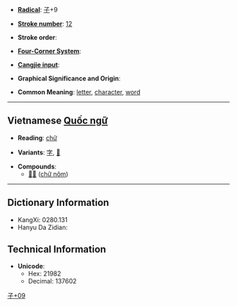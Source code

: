 * '''[[Wiktionary:Chinese radical index| Radical]]''': [[Wiktionary:Chinese radical index 子|子]]+9

* '''[[Wiktionary:Chinese total strokes index|Stroke number]]''': [[Wiktionary:Chinese total strokes index 12|12]]

* '''Stroke order''': 

* '''[[Wiktionary:Chinese four corner index|Four-Corner System]]''': 

* '''[[Wiktionary:Chinese Cangjie index|Cangjie input]]''': <!--???? (????)-->

* '''Graphical Significance and Origin''': 

* '''Common Meaning''': [[letter]], [[character]], [[word]]

----

== Vietnamese [[Quốc ngữ]] ==

* '''Reading''': [[chữ]]<!-- originally [[tự]] -->

* '''Variants''': [[字]], [[𡨸]]<!--U+21A38-->

* '''Compounds''':
**[[𡦂喃]] ([[chữ nôm]])

----

== Dictionary Information ==

* KangXi: 0280.131
* Hanyu Da Zidian:

== Technical Information ==

* '''Unicode''':
** Hex: 21982
** Decimal: 137602

[[Category:Vietnamese-only CJKV Characters|子+09]]